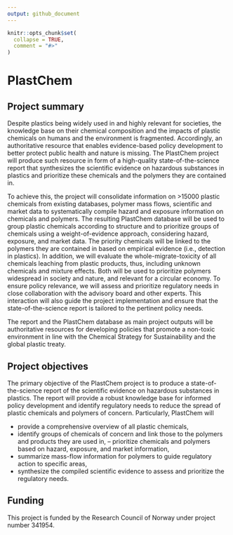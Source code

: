 ```yaml
---
output: github_document
---
```


<!-- README.md is generated from README.Rmd. Please edit that file -->

```r
knitr::opts_chunk$set(
  collapse = TRUE,
  comment = "#>"
)
```

# PlastChem

## Project summary
Despite plastics being widely used in and highly relevant for societies, the knowledge base on their chemical composition and the impacts of plastic chemicals on humans and the environment is fragmented. Accordingly, an authoritative resource that enables evidence-based policy development to better protect public health and nature is missing. The PlastChem project will produce such resource in form of a high-quality state-of-the-science report that synthesizes the scientific evidence on hazardous substances in plastics and prioritize these chemicals and the polymers they are contained in.

To achieve this, the project will consolidate information on >15000 plastic chemicals from existing databases, polymer mass flows, scientific and market data to systematically compile hazard and exposure information on chemicals and polymers. The resulting PlastChem database will be used to group plastic chemicals according to structure and to prioritize groups of chemicals using a weight-of-evidence approach, considering hazard, exposure, and market data. The priority chemicals will be linked to the polymers they are contained in based on empirical evidence (i.e., detection in plastics). In addition, we will evaluate the whole-migrate-toxicity of all chemicals leaching from plastic products, thus, including unknown chemicals and mixture effects. Both will be used to prioritize polymers widespread in society and nature, and relevant for a circular economy. To ensure policy relevance, we will assess and prioritize regulatory needs in close collaboration with the advisory board and other experts. This interaction will also guide the project implementation and ensure that the state-of-the-science report is tailored to the pertinent policy needs.

The report and the PlastChem database as main project outputs will be authoritative resources for developing policies that promote a non-toxic environment in line with the Chemical Strategy for Sustainability and the global plastic treaty.

## Project objectives
The primary objective of the PlastChem project is to produce a state-of-the-science report of the scientific evidence on hazardous substances in plastics. The report will provide a robust knowledge base for informed policy development and identify regulatory needs to reduce the spread of plastic chemicals and polymers of concern. Particularly, PlastChem will

* provide a comprehensive overview of all plastic chemicals,
* identify groups of chemicals of concern and link those to the polymers and products they are used in, – prioritize chemicals and polymers based on hazard, exposure, and market information,
* summarize mass-flow information for polymers to guide regulatory action to specific areas,
* synthesize the compiled scientific evidence to assess and prioritize the regulatory needs.

## Funding
This project is funded by the Research Council of Norway under project number 341954.
